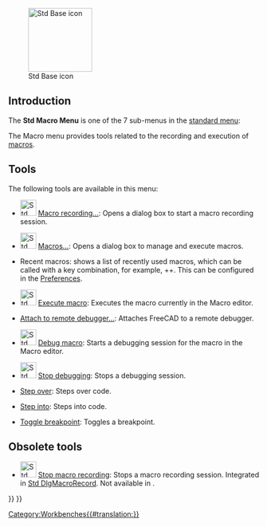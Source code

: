 <languages/>

{{Docnav
|[[Std_Tools_Menu|Std Tools Menu]]
|[[Std_Windows_Menu|Std Windows Menu]]
|[[Std_Base|Std Base]]
|IconL=
|IconR=
|IconC=Freecad.svg
}}

[[Image:Freecad.svg|thumb|128px|Std Base icon]]

{{TOCright}}

==Introduction==

The '''Std Macro Menu''' is one of the 7 sub-menus in the [[Standard_Menu|standard menu]]:

<!--Please keep info below synchronized with Std_Base, Standard_Menu, Std_File_Menu etc.-->
{{StdMenu
|
[[Std_File_Menu|File]]
&nbsp;&nbsp;&nbsp;
[[Std_Edit_Menu|Edit]]
&nbsp;&nbsp;&nbsp;
[[Std_View_Menu|View]]
&nbsp;&nbsp;&nbsp;
[[Std_Tools_Menu|Tools]]
&nbsp;&nbsp;&nbsp;
[[Std_Macro_Menu|Macro]]
&nbsp;&nbsp;&nbsp;
[[Std_Windows_Menu|Windows]]
&nbsp;&nbsp;&nbsp;
[[Std_Help_Menu|Help]]
}}

<!--Please keep info below synchronized with Standard_Menu-->
The Macro menu provides tools related to the recording and execution of [[Macros|macros]].

==Tools==

The following tools are available in this menu:

* [[File:Std_DlgMacroRecord.svg|32px]] [[Std_DlgMacroRecord|Macro recording...]]: Opens a dialog box to start a macro recording session.

* [[File:Std_DlgMacroExecute.svg|32px]] [[Std_DlgMacroExecute|Macros...]]: Opens a dialog box to manage and execute macros.

* Recent macros: shows a list of recently used macros, which can be called with a key combination, for example, {{KEY|Ctrl}}+{{KEY|Shift}}+{{KEY|1}}. This can be configured in the [[Preferences_Editor|Preferences]].

* [[File:Std_DlgMacroExecuteDirect.svg|32px]] [[Std_DlgMacroExecuteDirect|Execute macro]]: Executes the macro currently in the Macro editor.

* [[Std_MacroAttachDebugger|Attach to remote debugger...]]: Attaches FreeCAD to a remote debugger.

* [[File:Std_MacroStartDebug.svg|32px]] [[Std_MacroStartDebug|Debug macro]]: Starts a debugging session for the macro in the Macro editor.

* [[File:Std_MacroStopDebug.svg|32px]] [[Std_MacroStopDebug|Stop debugging]]: Stops a debugging session.

* [[Std_MacroStepOver|Step over]]: Steps over code.

* [[Std_MacroStepInto|Step into]]: Steps into code.

* [[Std_ToggleBreakpoint|Toggle breakpoint]]: Toggles a breakpoint.

==Obsolete tools==

* [[File:Std_MacroStopRecord.svg|32px]] [[Std_MacroStopRecord|Stop macro recording]]: Stops a macro recording session. Integrated in [[Std_DlgMacroRecord|Std DlgMacroRecord]]. Not available in {{VersionPlus|1.0}}.


{{Docnav
|[[Std_Tools_Menu|Std Tools Menu]]
|[[Std_Windows_Menu|Std Windows Menu]]
|[[Std_Base|Std Base]]
|IconL=
|IconR=
|IconC=Freecad.svg
}}

{{Std_Base_navi{{#translation:}}}}
{{Userdocnavi{{#translation:}}}}
[[Category:Workbenches{{#translation:}}]]